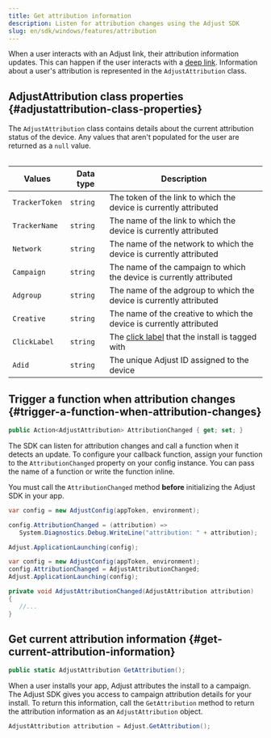 ```yaml
---
title: Get attribution information
description: Listen for attribution changes using the Adjust SDK
slug: en/sdk/windows/features/attribution
---
```


When a user interacts with an Adjust link, their attribution information updates. This can happen if the user interacts with a [deep link](https://help.adjust.com/en/article/deep-links). Information about a user's attribution is represented in the `AdjustAttribution` class.

## AdjustAttribution class properties {#adjustattribution-class-properties}

The `AdjustAttribution` class contains details about the current attribution status of the device. Any values that aren't populated for the user are returned as a `null` value.

<Table>

| Values         | Data type | Description                                                                                        |
| -------------- | --------- | -------------------------------------------------------------------------------------------------- |
| `TrackerToken` | `string`  | The token of the link to which the device is currently attributed                                  |
| `TrackerName`  | `string`  | The name of the link to which the device is currently attributed                                   |
| `Network`      | `string`  | The name of the network to which the device is currently attributed                                |
| `Campaign`     | `string`  | The name of the campaign to which the device is currently attributed                               |
| `Adgroup`      | `string`  | The name of the adgroup to which the device is currently attributed                                |
| `Creative`     | `string`  | The name of the creative to which the device is currently attributed                               |
| `ClickLabel`   | `string`  | The [click label](https://help.adjust.com/en/article/user-rewards) that the install is tagged with |
| `Adid`         | `string`  | The unique Adjust ID assigned to the device                                                        |

</Table>

## Trigger a function when attribution changes {#trigger-a-function-when-attribution-changes}

<CodeBlock title="Property declaration">

```cs
public Action<AdjustAttribution> AttributionChanged { get; set; }
```

</CodeBlock>

The SDK can listen for attribution changes and call a function when it detects an update. To configure your callback function, assign your function to the `AttributionChanged` property on your config instance. You can pass the name of a function or write the function inline.

<Callout type="important">

You must call the `AttributionChanged` method **before** initializing the Adjust SDK in your app.

</Callout>

<Tabs>
<Tab title="Inline function">

```cs
var config = new AdjustConfig(appToken, environment);

config.AttributionChanged = (attribution) =>
   System.Diagnostics.Debug.WriteLine("attribution: " + attribution);

Adjust.ApplicationLaunching(config);
```

</Tab>
<Tab title="Function name">

```cs
var config = new AdjustConfig(appToken, environment);
config.AttributionChanged = AdjustAttributionChanged;
Adjust.ApplicationLaunching(config);

private void AdjustAttributionChanged(AdjustAttribution attribution)
{
   //...
}
```

</Tab>
</Tabs>

## Get current attribution information {#get-current-attribution-information}

<CodeBlock title="Method signature">

```cs
public static AdjustAttribution GetAttribution();
```

</CodeBlock>

<MinorVersion added="v4.12.0">

When a user installs your app, Adjust attributes the install to a campaign. The Adjust SDK gives you access to campaign attribution details for your install. To return this information, call the `GetAttribution` method to return the attribution information as an `AdjustAttribution` object.

</MinorVersion>

```cs
AdjustAttribution attribution = Adjust.GetAttribution();
```

